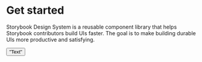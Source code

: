 
<Meta title="Design System|Intro" />

# Get started

Storybook Design System is a reusable component library that helps Storybook contributors build UIs faster. The goal is to make building durable UIs more productive and satisfying.

 <Button>"Text"</Button>
